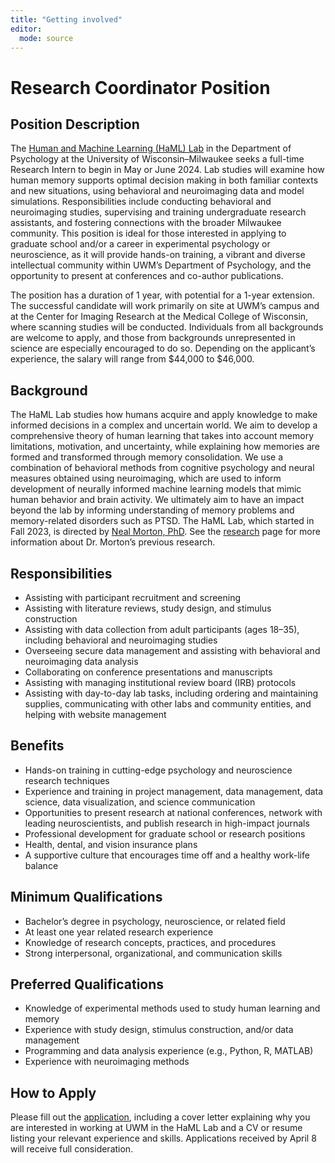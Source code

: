 ```yaml
---
title: "Getting involved"
editor: 
  mode: source
---
```


# Research Coordinator Position

## Position Description

The [Human and Machine Learning (HaML) Lab](https://hamllab.org) in the Department of Psychology at the University of Wisconsin–Milwaukee seeks a full-time Research Intern to begin in May or June 2024. Lab studies will examine how human memory supports optimal decision making in both familiar contexts and new situations, using behavioral and neuroimaging data and model simulations. Responsibilities include conducting behavioral and neuroimaging studies, supervising and training undergraduate research assistants, and fostering connections with the broader Milwaukee community. This position is ideal for those interested in applying to graduate school and/or a career in experimental psychology or neuroscience, as it will provide hands-on training, a vibrant and diverse intellectual community within UWM's Department of Psychology, and the opportunity to present at conferences and co-author publications.
 
The position has a duration of 1 year, with potential for a 1-year extension. The successful candidate will work primarily on site at UWM's campus and at the Center for Imaging Research at the Medical College of Wisconsin, where scanning studies will be conducted. Individuals from all backgrounds are welcome to apply, and those from backgrounds unrepresented in science are especially encouraged to do so. Depending on the applicant's experience, the salary will range from $44,000 to $46,000.

## Background

The HaML Lab studies how humans acquire and apply knowledge to make informed decisions in a complex and uncertain world. We aim to develop a comprehensive theory of human learning that takes into account memory limitations, motivation, and uncertainty, while explaining how memories are formed and transformed through memory consolidation. We use a combination of behavioral methods from cognitive psychology and neural measures obtained using neuroimaging, which are used to inform development of neurally informed machine learning models that mimic human behavior and brain activity. We ultimately aim to have an impact beyond the lab by informing understanding of memory problems and memory-related disorders such as PTSD. The HaML Lab, which started in Fall 2023, is directed by [Neal Morton, PhD](people/nealmorton.html). See the [research](https://hamllab.org/research.html) page for more information about Dr. Morton's previous research.

## Responsibilities

*	Assisting with participant recruitment and screening
*	Assisting with literature reviews, study design, and stimulus construction
*	Assisting with data collection from adult participants (ages 18–35), including behavioral and neuroimaging studies
*	Overseeing secure data management and assisting with behavioral and neuroimaging data analysis
*	Collaborating on conference presentations and manuscripts
*	Assisting with managing institutional review board (IRB) protocols
*	Assisting with day-to-day lab tasks, including ordering and maintaining supplies, communicating with other labs and community entities, and helping with website management

## Benefits

*	Hands-on training in cutting-edge psychology and neuroscience research techniques
*	Experience and training in project management, data management, data science, data visualization, and science communication
*	Opportunities to present research at national conferences, network with leading neuroscientists, and publish research in high-impact journals
*	Professional development for graduate school or research positions
*	Health, dental, and vision insurance plans
*	A supportive culture that encourages time off and a healthy work-life balance

## Minimum Qualifications

*	Bachelor's degree in psychology, neuroscience, or related field
*	At least one year related research experience
*	Knowledge of research concepts, practices, and procedures
*	Strong interpersonal, organizational, and communication skills

## Preferred Qualifications

*	Knowledge of experimental methods used to study human learning and memory
*	Experience with study design, stimulus construction, and/or data management
*	Programming and data analysis experience (e.g., Python, R, MATLAB)
* Experience with neuroimaging methods

## How to Apply

Please fill out the [application](https://form.jotform.com/240724870401147), including a cover letter explaining why you are interested in working at UWM in the HaML Lab and a CV or resume listing your relevant experience and skills. Applications received by April 8 will receive full consideration.
